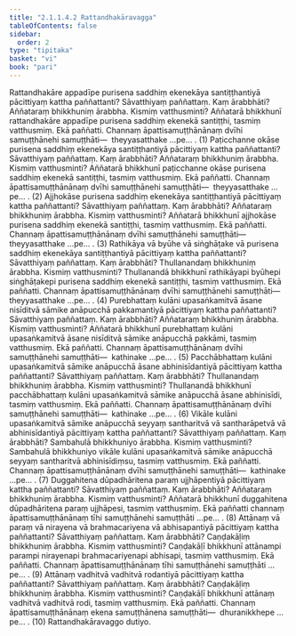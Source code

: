```yaml
---
title: "2.1.1.4.2 Rattandhakāravagga"
tableOfContents: false
sidebar:
  order: 2
type: "tipitaka"
basket: "vi"
book: "pari"
---
```



<DynamicBreadcrumb />

<Division number="219" book="pari">

<Paragraph number="729" book="pari">
Rattandhakāre appadīpe purisena saddhiṃ ekenekāya santiṭṭhantiyā pācittiyaṃ kattha paññattanti? Sāvatthiyaṃ paññattaṃ. Kaṃ ārabbhāti? Aññataraṃ bhikkhuniṃ ārabbha. Kismiṃ vatthusminti? Aññatarā bhikkhunī rattandhakāre appadīpe purisena saddhiṃ ekenekā santiṭṭhi, tasmiṃ vatthusmiṃ. Ekā paññatti. Channaṃ āpattisamuṭṭhānānaṃ dvīhi samuṭṭhānehi samuṭṭhāti—  theyyasatthake …pe… . (1)
</Paragraph>

<Paragraph number="730" book="pari">
Paṭicchanne okāse purisena saddhiṃ ekenekāya santiṭṭhantiyā pācittiyaṃ kattha paññattanti? Sāvatthiyaṃ paññattaṃ. Kaṃ ārabbhāti? Aññataraṃ bhikkhuniṃ ārabbha. Kismiṃ vatthusminti? Aññatarā bhikkhunī paṭicchanne okāse purisena saddhiṃ ekenekā santiṭṭhi, tasmiṃ vatthusmiṃ. Ekā paññatti. Channaṃ āpattisamuṭṭhānānaṃ dvīhi samuṭṭhānehi samuṭṭhāti—  theyyasatthake …pe… . (2)
</Paragraph>

<Paragraph number="731" book="pari">
Ajjhokāse purisena saddhiṃ ekenekāya santiṭṭhantiyā pācittiyaṃ kattha paññattanti? Sāvatthiyaṃ paññattaṃ. Kaṃ ārabbhāti? Aññataraṃ bhikkhuniṃ ārabbha. Kismiṃ vatthusminti? Aññatarā bhikkhunī ajjhokāse purisena saddhiṃ ekenekā santiṭṭhi, tasmiṃ vatthusmiṃ. Ekā paññatti. Channaṃ āpattisamuṭṭhānānaṃ dvīhi samuṭṭhānehi samuṭṭhāti—  theyyasatthake …pe… . (3)
</Paragraph>

<Paragraph number="732" book="pari">
Rathikāya vā byūhe vā siṅghāṭake vā purisena saddhiṃ ekenekāya santiṭṭhantiyā pācittiyaṃ kattha paññattanti? Sāvatthiyaṃ paññattaṃ. Kaṃ ārabbhāti? Thullanandaṃ bhikkhuniṃ ārabbha. Kismiṃ vatthusminti? Thullanandā bhikkhunī rathikāyapi byūhepi siṅghāṭakepi purisena saddhiṃ ekenekā santiṭṭhi, tasmiṃ vatthusmiṃ. Ekā paññatti. Channaṃ āpattisamuṭṭhānānaṃ dvīhi samuṭṭhānehi samuṭṭhāti—  theyyasatthake …pe… . (4)
</Paragraph>

<Paragraph number="733" book="pari">
Purebhattaṃ kulāni upasaṅkamitvā āsane nisīditvā sāmike anāpucchā pakkamantiyā pācittiyaṃ kattha paññattanti? Sāvatthiyaṃ paññattaṃ. Kaṃ ārabbhāti? Aññataraṃ bhikkhuniṃ ārabbha. Kismiṃ vatthusminti? Aññatarā bhikkhunī purebhattaṃ kulāni upasaṅkamitvā āsane nisīditvā sāmike anāpucchā pakkāmi, tasmiṃ vatthusmiṃ. Ekā paññatti. Channaṃ āpattisamuṭṭhānānaṃ dvīhi samuṭṭhānehi samuṭṭhāti—  kathinake …pe… . (5)
</Paragraph>

<Paragraph number="734" book="pari">
Pacchābhattaṃ kulāni upasaṅkamitvā sāmike anāpucchā āsane abhinisīdantiyā pācittiyaṃ kattha paññattanti? Sāvatthiyaṃ paññattaṃ. Kaṃ ārabbhāti? Thullanandaṃ bhikkhuniṃ ārabbha. Kismiṃ vatthusminti? Thullanandā bhikkhunī pacchābhattaṃ kulāni upasaṅkamitvā sāmike anāpucchā āsane abhinisīdi, tasmiṃ vatthusmiṃ. Ekā paññatti. Channaṃ āpattisamuṭṭhānānaṃ dvīhi samuṭṭhānehi samuṭṭhāti—  kathinake …pe… . (6)
</Paragraph>

<Paragraph number="735" book="pari">
Vikāle kulāni upasaṅkamitvā sāmike anāpucchā seyyaṃ santharitvā vā santharāpetvā vā abhinisīdantiyā pācittiyaṃ kattha paññattanti? Sāvatthiyaṃ paññattaṃ. Kaṃ ārabbhāti? Sambahulā bhikkhuniyo ārabbha. Kismiṃ vatthusminti? Sambahulā bhikkhuniyo vikāle kulāni upasaṅkamitvā sāmike anāpucchā seyyaṃ santharitvā abhinisīdiṃsu, tasmiṃ vatthusmiṃ. Ekā paññatti. Channaṃ āpattisamuṭṭhānānaṃ dvīhi samuṭṭhānehi samuṭṭhāti—  kathinake …pe… . (7)
</Paragraph>

<Paragraph number="736" book="pari">
Duggahitena dūpadhāritena paraṃ ujjhāpentiyā pācittiyaṃ kattha paññattanti? Sāvatthiyaṃ paññattaṃ. Kaṃ ārabbhāti? Aññataraṃ bhikkhuniṃ ārabbha. Kismiṃ vatthusminti? Aññatarā bhikkhunī duggahitena dūpadhāritena paraṃ ujjhāpesi, tasmiṃ vatthusmiṃ. Ekā paññatti channaṃ āpattisamuṭṭhānānaṃ tīhi samuṭṭhānehi samuṭṭhāti …pe… . (8)
</Paragraph>

<Paragraph number="737" book="pari">
Attānaṃ vā paraṃ vā nirayena vā brahmacariyena vā abhisapantiyā pācittiyaṃ kattha paññattanti? Sāvatthiyaṃ paññattaṃ. Kaṃ ārabbhāti? Caṇḍakāḷiṃ bhikkhuniṃ ārabbha. Kismiṃ vatthusminti? Caṇḍakāḷī bhikkhunī attānampi parampi nirayenapi brahmacariyenapi abhisapi, tasmiṃ vatthusmiṃ. Ekā paññatti. Channaṃ āpattisamuṭṭhānānaṃ tīhi samuṭṭhānehi samuṭṭhāti …pe… . (9)
</Paragraph>

<Paragraph number="738" book="pari">
Attānaṃ vadhitvā vadhitvā rodantiyā pācittiyaṃ kattha paññattanti? Sāvatthiyaṃ paññattaṃ. Kaṃ ārabbhāti? Caṇḍakāḷiṃ bhikkhuniṃ ārabbha. Kismiṃ vatthusminti? Caṇḍakāḷī bhikkhunī attānaṃ vadhitvā vadhitvā rodi, tasmiṃ vatthusmiṃ. Ekā paññatti. Channaṃ āpattisamuṭṭhānānaṃ ekena samuṭṭhānena samuṭṭhāti—  dhuranikkhepe …pe… . (10)

</Paragraph>
</Division>

<Paragraph number="739" type="center" book="pari">
Rattandhakāravaggo dutiyo.
</Paragraph>